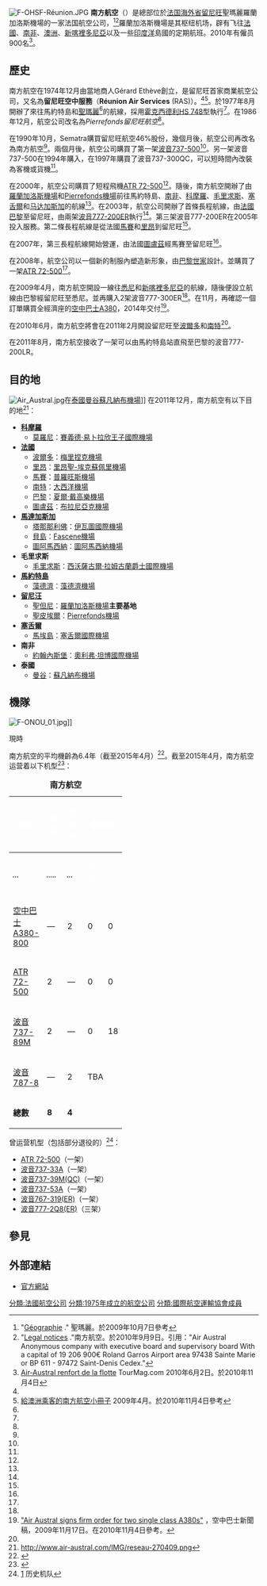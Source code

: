{{Airline infobox
| airline=南方航空<br>Air Austral
| logo =Air Austral logo.svg
| logo_size =
| IATA= UU
| ICAO= REU
| callsign= REUNION
| founded= 1975年
| commenced = 
| hubs= [[羅蘭加洛斯機場|羅蘭加洛斯機場]]
| focus_cities=
| frequent_flyer= <div>
* Capricorn
* Indigo Card</div>
| lounge= 
| alliance=
|fleet_size = 14<ref>2 additional machines leased to subsidiary [[Ewa_Air|Ewa Air]]</ref>
|destinations = 17
| parent = 
| headquarters= [[留尼旺|留尼旺]][[聖瑪麗_(留尼旺)|聖瑪麗]][[羅蘭加洛斯機場|羅蘭加洛斯機場]]
| key_people= Gérard Ethève（創辦人）<ref name=History>{{cite web |title=30 years of history in the Indian ocean sky |publisher=南方航空 |url=http://www.air-austral.com/en/about-air-austral/30-years-or-history.html |accessdate=2011年6月16日 |deadurl=yes |archiveurl=https://web.archive.org/web/20101225035038/http://www.air-austral.com/en/about-air-austral/30-years-or-history.html |archivedate=2010年12月25日 }}</ref>
| website=[http://www.air-austral.com/en www.air-austral.com]
}}
[[File:F-OHSF-Réunion.JPG|thumb]]
'''南方航空'''（{{lang-fr|Air Austral}}）是總部位於[[法国行政区划#.E6.B5.B7.E5.A4.96|法国海外省]][[留尼旺|留尼旺]]聖瑪麗羅蘭加洛斯機場的一家法国航空公司，<ref>"[http://www.ville-saintemarie.re/presentation_hist_geo.htm Géographie] {{Wayback|url=http://www.ville-saintemarie.re/presentation_hist_geo.htm |date=20090604132248 }}." 聖瑪麗。於2009年10月7日參考</ref><ref>"[http://www.air-austral.com/en/legal-notices.html Legal notices] {{Wayback|url=http://www.air-austral.com/en/legal-notices.html |date=20201202055901 }}."南方航空。於2010年9月9日。引用："Air Austral 
Anonymous company with executive board and supervisory board With a capital of 19 206 900€ Roland Garros Airport area 97438 Sainte Marie or BP 611 - 97472 Saint-Denis Cedex."</ref>羅蘭加洛斯機場是其枢纽机场，辟有飞往[[法國|法國]]、[[南非|南非]]、[[澳洲|澳洲]]、[[新喀裡多尼亞|新喀裡多尼亞]]以及一些[[印度洋|印度洋]]島國的定期航班。2010年有僱员900名<ref name=TourMag>[http://www.tourmag.com/Air-Austral-renfort-de-la-flotte-et-ouverture-Bordeaux-et-Nantes-en-fevrier-2011_a38960.html Air-Austral renfort de la flotte] {{Wayback|url=http://www.tourmag.com/Air-Austral-renfort-de-la-flotte-et-ouverture-Bordeaux-et-Nantes-en-fevrier-2011_a38960.html |date=20200924174339 }} TourMag.com 2010年6月2日。於2010年11月4日</ref>。

== 歷史 ==
南方航空在1974年12月由當地商人Gérard Ethève創立，是留尼旺首家商業航空公司，又名為'''留尼旺空中服務'''（'''Réunion Air Services''' (RAS)）。<ref name=History/><ref name=leaflet>[http://www.airaustral.com.au/resources/pdf/Web_Info_Printout.pdf 給澳洲乘客的南方航空小冊子] {{Wayback|url=http://www.airaustral.com.au/resources/pdf/Web_Info_Printout.pdf |date=20091014162605 }} 2009年4月。於2010年11月4日參考</ref>。於1977年8月開辦了來往馬約特島和[[聖瑪麗_(留尼旺)|聖瑪麗]]<ref name=leaflet/>的航線，採用[[霍克西德利HS_748型|霍克西德利HS 748型]]執行<ref name=History/>。在1986年12月，航空公司改名為''Pierrefonds留尼旺航空''<ref name=leaflet/>。

在1990年10月，Sematra購買留尼旺航空46%股份，幾個月後，航空公司再改名為南方航空<ref name=History/>。兩個月後，航空公司購買了第一架[[波音737|波音737-500]]<ref name=History/>。另一架波音737-500在1994年購入，在1997年購買了波音737-300QC，可以短時間內改裝為客機或貨機<ref name=leaflet/>。

在2000年，航空公司購買了短程飛機[[ATR_72|ATR 72-500]]<ref name=leaflet/>。隨後，南方航空開辦了由[[羅蘭加洛斯機場|羅蘭加洛斯機場]]和[[Pierrefonds機場|Pierrefonds機場]]前往馬約特島、[[南非|南非]]、[[科摩羅|科摩羅]]、[[毛里求斯|毛里求斯]]、[[塞舌爾|塞舌爾]]和[[马达加斯加|马达加斯加]]的航線<ref name=History/>。在2003年，航空公司開辦了首條長程航線，由[[法國|法國]][[巴黎|巴黎]]至留尼旺，由兩架[[波音777|波音777-200ER]]執行<ref name=leaflet/>。第三架波音777-200ER在2005年投入服務。第二條長程航線是從法國[[馬賽|馬賽]]和[[里昂|里昂]]到留尼旺<ref name=leaflet/>。

在2007年，第三長程航線開始營運，由法國[[圖盧茲|圖盧茲]]經馬賽至留尼旺<ref name=History/>。

在2008年，航空公司以一個新的制服內塑造新形象，由[[巴黎世家|巴黎世家]]設計。並購買了一架[[ATR_72|ATR 72-500]]<ref name=History/>。

在2009年4月，南方航空開設一線往[[悉尼|悉尼]]和[[新喀裡多尼亞|新喀裡多尼亞]]的航線，隨後便設立航線由巴黎經留尼旺至悉尼。並再購入2架波音777-300ER<ref name=History/>。在11月，再確認一個訂單購買全經濟座的[[空中巴士A380|空中巴士A380]]，2014年交付<ref name=Airbusrelease>[http://www.airbus.com/events/dubai2009/news/news-single/back/10/article/air-austral-signs-firm-order-for-two-single-class-a380s.html "Air Austral signs firm order for two single class A380s"] {{Wayback|url=http://www.airbus.com/events/dubai2009/news/news-single/back/10/article/air-austral-signs-firm-order-for-two-single-class-a380s.html |date=20110216032607 }}，空中巴士新聞稿，2009年11月17日。在2010年11月4日參考。</ref>。

在2010年6月，南方航空將會在2011年2月開設留尼旺至[[波爾多|波爾多]]和[[南特|南特]]<ref name=TourMag/>。

在2011年8月，南方航空接收了一架可以由馬約特島站直飛至巴黎的波音777-200LR。

== 目的地 ==
[[File:Air_Austral.jpg|thumb]]在[[泰國|泰國]][[曼谷|曼谷]][[蘇凡納布機場|蘇凡納布機場]]]]
在2011年12月，南方航空有以下目的地<ref>http://www.air-austral.com/IMG/reseau-270409.png{{dead link|date=2017年11月 |bot=InternetArchiveBot |fix-attempted=yes }}</ref>：

*'''[[科摩羅|科摩羅]]'''
**[[莫羅尼|莫羅尼]]：[[賽義德·易卜拉欣王子國際機場|賽義德·易卜拉欣王子國際機場]]
*'''[[法國|法國]]'''
**[[波爾多|波爾多]]：[[梅里捏克機場|梅里捏克機場]] 
**[[里昂|里昂]]：[[里昂聖-埃克蘇佩里機場|里昂聖-埃克蘇佩里機場]]
**[[馬賽|馬賽]]：[[馬賽普羅旺斯機場|普羅旺斯機場]]
**[[南特|南特]]：[[南特—大西洋機場|大西洋機場]] 
**[[巴黎|巴黎]]：[[巴黎－夏爾·戴高樂機場|夏爾·戴高樂機場]]
**[[圖盧茲|圖盧茲]]：[[圖盧茲－布拉尼亞克機場|布拉尼亞克機場]]
*'''[[馬達加斯加|馬達加斯加]]'''
**[[塔那那利佛|塔那那利佛]]：[[塔那那利佛/伊瓦圖國際機場|伊瓦圖國際機場]]
**[[貝島|貝島]]：[[Fascene機場|Fascene機場]]
**[[圖阿馬西納|圖阿馬西納]]：[[圖阿馬西納機場|圖阿馬西納機場]]
*'''毛里求斯'''
**[[毛里求斯|毛里求斯]]：[[西沃薩古爾·拉姆古蘭爵士國際機場|西沃薩古爾·拉姆古蘭爵士國際機場]]
*'''[[馬約特島|馬約特島]]'''
**[[藻德濟|藻德濟]]：[[藻德濟機場|藻德濟機場]]
*'''[[留尼汪|留尼汪]]'''
**[[聖但尼_(留尼汪)|聖但尼]]：[[羅蘭加洛斯機場|羅蘭加洛斯機場]]'''主要基地'''
**[[聖皮埃爾_(留尼汪)|聖皮埃爾]]：[[Pierrefonds機場|Pierrefonds機場]]
*'''[[塞舌爾|塞舌爾]]'''
**[[馬埃島|馬埃島]]：[[塞舌爾國際機場|塞舌爾國際機場]]
* '''南非'''
**[[約翰內斯堡|約翰內斯堡]]：[[奧利弗·坦博國際機場|奧利弗·坦博國際機場]]
*'''泰國'''
**[[曼谷|曼谷]]：[[蘇凡納布機場|蘇凡納布機場]]

== 機隊 ==
[[File:F-ONOU_01.jpg|thumb]]]]
;現時
南方航空的平均機齡為6.4年（截至2015年4月）<ref name=南方航空机队>{{cite web|title=南方航空—機隊歷史|publisher=Planespotters.net|url=http://www.planespotters.net/Airline/Air-Austral|accessdate=2011年1月7日|deadurl=yes|archiveurl=https://web.archive.org/web/20110122112816/http://www.planespotters.net/Airline/Air-Austral|archivedate=2011年1月22日}}</ref>。截至2015年4月，南方航空运营着以下机型<ref name=fleet>{{cite web|title=機型|publisher=南方航空|url=http://www.air-austral.com/en/about-air-austral/fleet.html|accessdate=January 2011|archive-date=2021-02-04|archive-url=https://web.archive.org/web/20210204155020/https://www.air-austral.com/en/about-air-austral/fleet.html|dead-url=no}}</ref>：

<center>
{| class="toccolours" border="1" cellpadding="3" style="border-collapse:collapse; tex-align:center;"
|+ '''南方航空'''
|- style="background:#09c;"
! rowspan="2" | <font style="color:white;">機型
! rowspan="2" style="width:25px;" | <font style="color:white;">數目
! rowspan="2" style="width:25px;" | <font style="color:white;">訂購中
! colspan="4" class="unsortable" | <font style="color:white;">載客數
! rowspan="2" | <font style="color:white;">備註
|- style="background:#09c;"
! style="width:25px;" | <abbr title="商務"><font style="color:white;">C</abbr>
! style="width:25px;" | <abbr title="高級經濟"><font style="color:white;">Y+</abbr>
! style="width:25px;" | <abbr title="經濟"><font style="color:white;">Y</abbr>
! style="width:25px;" | <font style="color:white;">總數
|-
|[[空中巴士A380|空中巴士A380-800]]
|—
|2
|0
|0
|840
|840
|已取消訂單
|-
|[[ATR_72|ATR 72-500]]
|2
|—
|0
|0
|68
|68
|
|-
|[[波音737|波音 737-89M]]
|2
|—
|0
|18
|144
|162
|全数配有[[翼尖小翼|翼尖小翼]]
|
|[[波音777|波音777-3Q8/39M(ER)]]
|3
|—
|18
|40
|384
|442 
|
|-
|[[波音787|波音787-8]]
|—
|2
|colspan="4"| TBA
|
|- 
|'''總數'''
|'''8'''
|'''4'''
|colspan="4"|
|
|}
</center>

;曾运营机型（包括部分退役的）<ref>[http://www.planespotters.net/Airline/Air-Austral?sort=type#historic] {{Wayback|url=http://www.planespotters.net/Airline/Air-Austral?sort=type#historic |date=20150706032620 }}历史机队</ref>：
* [[ATR_72|ATR 72-500]]（一架）
* [[波音737|波音737-33A]]（一架）
* [[波音737|波音737-39M(QC)]]（一架）
* [[波音737|波音737-53A]]（一架）
* [[波音767|波音767-319(ER)]]（一架）
* [[波音777|波音777-2Q8(ER)]]（三架）

== 參見 ==
{{reflist|2}}

== 外部連結 ==
{{Commons category|Air Austral}}
*[https://web.archive.org/web/20170727173217/http://www.air-austral.com/en 官方網站]
{{IATA成員|非洲}}

[[分類:法國航空公司|分類:法國航空公司]]
[[分類:1975年成立的航空公司|分類:1975年成立的航空公司]]
[[分類:國際航空運輸協會成員|分類:國際航空運輸協會成員]]